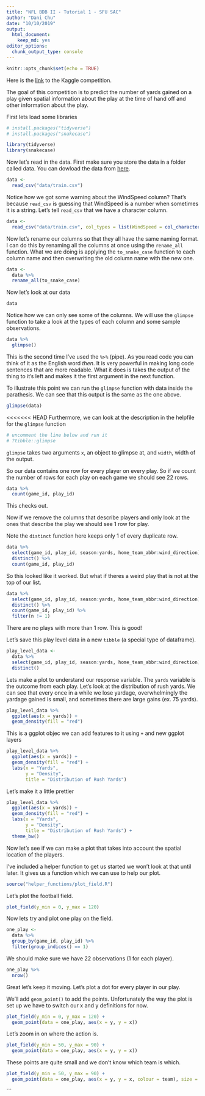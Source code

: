 ```yaml
---
title: "NFL BDB II - Tutorial 1 - SFU SAC"
author: "Dani Chu"
date: "10/10/2019"
output: 
  html_document: 
    keep_md: yes
editor_options: 
  chunk_output_type: console
---
```


```r
knitr::opts_chunk$set(echo = TRUE)
```

Here is the [link](https://www.kaggle.com/c/nfl-big-data-bowl-2020/overview) to the Kaggle competition.

The goal of this competition is to predict the number of yards gained on a play given spatial information about the play at the time of hand off and other information about the play. 

First lets load some libraries

```r
# install.packages("tidyverse")
# install.packages("snakecase")

library(tidyverse)
library(snakecase)
```


Now let's read in the data. First make sure you store the data in a folder called data. You can dowload the data from [here](https://www.kaggle.com/c/nfl-big-data-bowl-2020/data).

```r
data <- 
  read_csv("data/train.csv")
```

Notice how we got some warning about the WindSpeed column? That's because `read_csv` is guessing that WindSpeed is a number when sometimes it is a string. Let's tell `read_csv` that we have a character column.

```r
data <- 
  read_csv("data/train.csv", col_types = list(WindSpeed = col_character()))
```

Now let's rename our columns so that they all have the same naming format. I can do this by renaming all the columns at once using the `rename_all` function. What we are doing is applying the `to_snake_case` function to each column name and then overwriting the old column name with the new one.

```r
data <-
  data %>%
  rename_all(to_snake_case)
```

Now let's look at our data

```r
data
```

Notice how we can only see some of the columns. We will use the `glimpse` function to take a look at the types of each column and some sample observations.

```r
data %>%
  glimpse()
```

This is the second time I've used the `%>%` (pipe). As you read code you can think of it as the English word *then*. It is very powerful in making long code sentences that are more readable. What it does is takes the output of the thing to it's left and makes it the first argument in the next function. 

To illustrate this point we can run the `glimpse` function with data inside the parathesis. We can see that this output is the same as the one above.

```r
glimpse(data)
```

<<<<<<< HEAD
Furthermore, we can look at the description in the helpfile for the `glimpse` function

```r
# uncomment the line below and run it
# ?tibble::glimpse
```

`glimpse` takes two arguments `x`, an object to glimpse at, and `width`, width of the output.

So our data contains one row for every player on every play. So if we count the number of rows for each play on each game we should see 22 rows.

```r
data %>% 
  count(game_id, play_id)
```

This checks out.

Now if we remove the columns that describe players and only look at the ones that describe the play we should see 1 row for play.

Note the `distinct` function here keeps only 1 of every duplicate row.

```r
data %>% 
  select(game_id, play_id, season:yards, home_team_abbr:wind_direction) %>%
  distinct() %>%
  count(game_id, play_id)

```

So this looked like it worked. But what if theres a weird play that is not at the top of our list.

```r

data %>% 
  select(game_id, play_id, season:yards, home_team_abbr:wind_direction) %>%
  distinct() %>%
  count(game_id, play_id) %>%
  filter(n != 1)
```

There are no plays with more than 1 row. This is good!

Let's save this play level data in a new `tibble` (a special type of dataframe).

```r
play_level_data <-
  data %>% 
  select(game_id, play_id, season:yards, home_team_abbr:wind_direction) %>%
  distinct()

```

Lets make a plot to understand our response variable. The `yards` variable is the outcome from each play. Let's look at the distribution of rush yards. We can see that every once in a while we lose yardage, overwhelmingly the yardage gained is small, and sometimes there are large gains (ex. 75 yards).

```r
play_level_data %>%
  ggplot(aes(x = yards)) +
  geom_density(fill = "red")
```

This is a ggplot objec we can add features to it using `+` and new ggplot layers

```r
play_level_data %>%
  ggplot(aes(x = yards)) +
  geom_density(fill = "red") +
  labs(x = "Yards",
       y = "Density",
       title = "Distribution of Rush Yards")
```

Let's make it a little prettier

```r
play_level_data %>%
  ggplot(aes(x = yards)) +
  geom_density(fill = "red") +
  labs(x = "Yards",
       y = "Density",
       title = "Distribution of Rush Yards") +
  theme_bw()
```

Now let's see if we can make a plot that takes into account the spatial location of the players.

I've included a helper function to get us started we won't look at that until later. It gives us a function which we can use to help our plot.

```r
source("helper_functions/plot_field.R")
```

Let's plot the football field.

```r
plot_field(y_min = 0, y_max = 120)
```

Now lets try and plot one play on the field.

```r
one_play <-
  data %>%
  group_by(game_id, play_id) %>%
  filter(group_indices() == 1)
```

We should make sure we have 22 observations (1 for each player).

```r
one_play %>%
  nrow()
```

Great let's keep it moving. Let's plot a dot for every player in our play.

We'll add `geom_point()` to add the points. Unfortunately the way the plot is set up we have to switch our x and y definitions for now.


```r
plot_field(y_min = 0, y_max = 120) +
  geom_point(data = one_play, aes(x = y, y = x))
```

Let's zoom in on where the action is.

```r
plot_field(y_min = 50, y_max = 90) +
  geom_point(data = one_play, aes(x = y, y = x))
```

These points are quite small and we don't know which team is which.

```r
plot_field(y_min = 50, y_max = 90) +
  geom_point(data = one_play, aes(x = y, y = x, colour = team), size = 4)
```

```